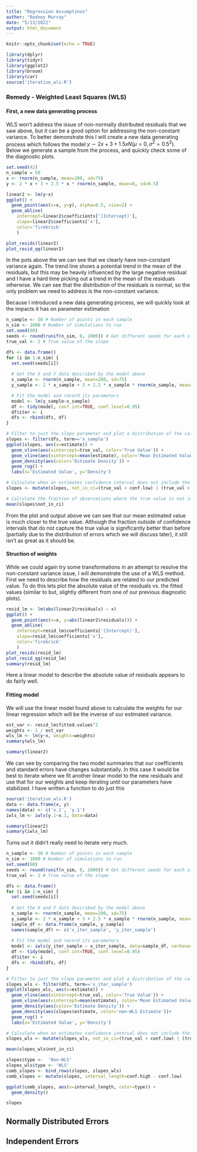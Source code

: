 ```yaml
---
title: "Regression Assumptinos"
author: "Rodney Murray"
date: "5/13/2022"
output: html_document
---
```


```r
knitr::opts_chunk$set(echo = TRUE)
```

```r
library(dplyr)
library(tidyr)
library(ggplot2)
library(broom)
library(car)
source('iterative_wls.R')
```

### Remedy - Weighted Least Squares (WLS)

#### First, a new data generating process
WLS won't address the issue of non-normally distributed residuals that we saw above, but it can be a good option for addressing the non-constant variance. To better demonstrate this I will create a new data generating process which follows the model $y \sim 2x + 3 + 1.5xN(\mu=0, \sigma^2=0.5^2)$. Below we generate a sample from the process, and quickly check some of the diagnostic plots.

```r
set.seed(42)
n_sample = 50
x <- rnorm(n_sample, mean=200, sd=75)
y <- 2 * x + 3 + 2.5 * x * rnorm(n_sample, mean=0, sd=0.5)

linear2 <- lm(y~x)
ggplot() + 
  geom_point(aes(x=x, y=y), alpha=0.5, size=2) +
  geom_abline(
    intercept=linear2$coefficients['(Intercept)'],
    slope=linear2$coefficients['x'],
    color='firebrick'
    )

plot_resids(linear2)
plot_resid_qq(linear2)
```
In the pots above the we can see that we clearly have non-constant variance again. The trend line shows a potential trend in the mean of the residuals, but this may be heavily influenced by the large negative residual and I have a hard time picking out a trend in the mean of the residuals otherwise. We can see that the distribution of the residuals is normal, so the only problem we need to address is the non-constant variance.

Because I introduced a new data generating process, we will quickly look at the impacts it has on parameter estimation

```r
n_sample <- 50 # Number of points in each sample
n_sim <- 1000 # Number of simulations to run
set.seed(60)
seeds <- round(runif(n_sim, 0, 1000)) # Get different seeds for each simulation since a seed was set earlier
true_val <- 2 # True value of the slope

dfs <- data.frame()
for (i in 1:n_sim) {
  set.seed(seeds[i])
  
  # Get the X and Y data described by the model above
  x_sample <- rnorm(n_sample, mean=200, sd=75)
  y_sample <- 2 * x_sample + 3 + 2.5 * x_sample * rnorm(n_sample, mean=0, sd=0.5)

  # Fit the model and record its parameters
  model <- lm(y_sample~x_sample)
  df <- tidy(model, conf.int=TRUE, conf.level=0.95)
  df$iter <- i
  dfs <- rbind(dfs, df)
}

# Filter to just the slope parameter and plot a distribution of the calculated slopes
slopes <- filter(dfs, term=='x_sample')
ggplot(slopes, aes(x=estimate)) +
  geom_vline(aes(xintercept=true_val, color='True Value')) +
  geom_vline(aes(xintercept=mean(estimate), color='Mean Estimated Value')) +
  geom_density(aes(color='Estimate Density')) +
  geom_rug() +
  labs(x='Estimated Value', y='Density')

# Calculate when an estimates confidence interval does not include the true value
slopes <- mutate(slopes, not_in_ci=(true_val < conf.low) | (true_val > conf.high)) 
```


```r
# Calculate the fraction of observations where the true value is not included
mean(slopes$not_in_ci)
```

From the plot and output above we can see that our mean estimated value is much closer to the true value. Although the fraction outside of confidence intervals that do not capture the true value is significantly better than before (partially due to the distribution of errors which we will discuss later), it still isn't as great as it should be. 

#### Struction of weights
While we could again try some transformations in an attempt to resolve the non-constant variance issue, I will demonstrate the use of a WLS method. First we need to describe how the residuals are related to our predicted value. To do this lets plot the absolute value of the residuals vs. the fitted values (similar to but, slightly different from one of our previous diagnostic plots).
```r
resid_lm <- lm(abs(linear2$residuals) ~ x)
ggplot() + 
  geom_point(aes(x=x, y=abs(linear2$residuals))) +
  geom_abline(
    intercept=resid_lm$coefficients['(Intercept)'],
    slope=resid_lm$coefficients['x'],
    color='firebrick'
    )
plot_resids(resid_lm)
plot_resid_qq(resid_lm)
summary(resid_lm)
```
Here a linear model to describe the absolute value of residuals appears to do fairly well. 

#### Fitting model
We will use the linear model found above to calculate the weights for our linear regression which will be the inverse of our estimated variance.
```r
est_var <- resid_lm$fitted.values^2
weights <- 1 / est_var
wls_lm <- lm(y~x, weights=weights)
summary(wls_lm)

summary(linear2)
```
We can see by comparing the two model summaries that our coefficients and standard errors have changes substantially. In this case it would be best to iterate where we fit another linear model to the new residuals and use that for our weights and keep iterating until our parameters have stabilized. I have written a function to do just this

```r
source('iterative_wls.R')
data <- data.frame(x, y)
names(data) <- c('x.1', 'y.1')
iwls_lm <- iwls(y.1~x.1, data=data)

summary(linear2)
summary(iwls_lm)
```

Turns out it didn't really need to iterate very much. 

```r
n_sample <- 50 # Number of points in each sample
n_sim <- 1000 # Number of simulations to run
set.seed(60)
seeds <- round(runif(n_sim, 0, 1000)) # Get different seeds for each simulation since a seed was set earlier
true_val <- 2 # True value of the slope

dfs <- data.frame()
for (i in 1:n_sim) {
  set.seed(seeds[i])
  
  # Get the X and Y data described by the model above
  x_sample <- rnorm(n_sample, mean=200, sd=75)
  y_sample <- 2 * x_sample + 3 + 2.5 * x_sample * rnorm(n_sample, mean=0, sd=0.5)
  sample_df <- data.frame(x_sample, y_sample)
  names(sample_df) <- c('x_iter_sample', 'y_iter_sample')
  
  # Fit the model and record its parameters
  model <- iwls(y_iter_sample ~ x_iter_sample, data=sample_df, verbose=FALSE)
  df <- tidy(model, conf.int=TRUE, conf.level=0.95)
  df$iter <- i
  dfs <- rbind(dfs, df)
}
```


```r
# Filter to just the slope parameter and plot a distribution of the calculated slopes
slopes_wls <- filter(dfs, term=='x_iter_sample')
ggplot(slopes_wls, aes(x=estimate)) +
  geom_vline(aes(xintercept=true_val, color='True Value')) +
  geom_vline(aes(xintercept=mean(estimate), color='Mean Estimated Value')) +
  geom_density(aes(color='Estimate Density')) +
  geom_density(aes(slopes$estimate, color='non-WLS Estimate'))+
  geom_rug() +
  labs(x='Estimated Value', y='Density')

# Calculate when an estimates confidence interval does not include the true value
slopes_wls <- mutate(slopes_wls, not_in_ci=(true_val < conf.low) | (true_val > conf.high)) 
```
```r
mean(slopes_wls$not_in_ci)
```
```r
slopes$type <-  'Non-WLS'
slopes_wls$type <- 'WLS'
comb_slopes <- bind_rows(slopes, slopes_wls)
comb_slopes <- mutate(slopes, interval_length=conf.high - conf.low)

ggplot(comb_slopes, aes(x=interval_length, color=type)) +
  geom_density()
```
```r
slopes
```


## Normally Distributed Errors

## Independent Errors